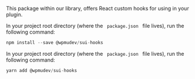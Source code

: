 
<style>
  {`
  .csb-browsers-list {
  	display: flex;
  	flex-flow: row wrap;
  	align-items: center;
  }
  .csb-browsers-list img {
  	margin: 0;
  	margin-right: 20px;
  }
  .csb-browsers-list img:last-child {
  	margin-right: 0;
  }
  `}
</style>

<Section contained={true} style={{ paddingTop: 0 }}>
  <p>
    This package within our library, offers React custom hooks for using in your plugin.
  </p>

  <NodeJSWarning />
</Section>

<Section
  title={{
		content: 'Install using NPM',
		small: true,
	}}
  contained={true}
  style={{ paddingTop: 0 }}
>
  <p>
    In your project root directory (where the <Code> package.json </Code> file
    lives), run the following command:
  </p>

  ```js
  npm install --save @wpmudev/sui-hooks
  ```
</Section>

<Section
  title={{
		content: 'Install using Yarn',
		small: true,
	}}
  contained={true}
  style={{ paddingTop: 0 }}
>
  <p>
    In your project root directory (where the <Code> package.json </Code> file
    lives), run the following command:
  </p>

  ```js
  yarn add @wpmudev/sui-hooks
  ```
</Section>
